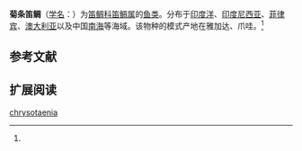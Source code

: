 {{Speciesbox
| name = 菊条笛鲷
| status = 
| status_system = 
| image = 
| genus = Lutjanus
| species = chrysotaenia
| authority = Bleeker, 1851<ref name='id7433'>{{cite web| url =http://www.bioinfo.cn/db05/BjdwSpecies.php?action=view&id=7433| title =菊条笛鲷| work =中国动物物种编目数据库| publisher =中国科学院微生物研究所| author =中国科学院动物研究所| accessdate =2009-04-16| deadurl =yes| archiveurl =https://web.archive.org/web/20160305015631/http://www.bioinfo.cn/db05/BjdwSpecies.php?action=view&id=7433| archivedate =2016-03-05}}</ref>
}}

'''菊条笛鲷'''（[[学名|学名]]：{{lang|la|''Lutjanus chrysotaenia''}}）为[[笛鲷科|笛鲷科]][[笛鲷属|笛鲷属]]的[[鱼类|鱼类]]。分布于[[印度洋|印度洋]]、[[印度尼西亚|印度尼西亚]]、[[菲律宾|菲律宾]]、[[澳大利亚|澳大利亚]]以及中国[[南海|南海]]等海域。该物种的模式产地在雅加达、爪哇。<ref name='id7433'/>

== 参考文献 ==
{{reflist}}

== 扩展阅读 ==
{{refbegin}}
{{wikispecies-inline|Lutjanus chrysotaenia|菊条笛鲷}}
{{refend}}
{{Taxonbar|from=Q15233371}}

[[Category:笛鲷属|chrysotaenia]]


{{鲈形目小作品}}